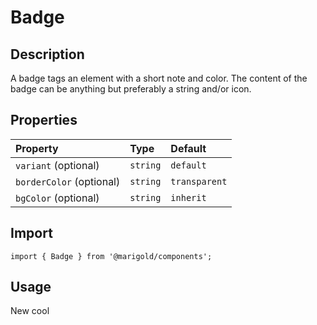 
<Meta title="Components/Badge" />

# Badge

## Description

A badge tags an element with a short note and color. The content of the badge can be anything but preferably a string and/or icon.

## Properties

| Property                     | Type     | Default       |
| :--------------------------- | :------- | :------------ |
| `variant` (optional)         | `string` | `default`     |
| `borderColor` (optional)     | `string` | `transparent` |
| `bgColor` (optional)         | `string` | `inherit`     |

## Import

```tsx
import { Badge } from '@marigold/components';
```

## Usage

<Canvas>
  <Story name="Colored Background">
    <Badge borderColor="black" bgColor="orange">
      <Text>New</Text>
    </Badge>
  </Story>
  <Story name="Outlined">
    <Badge borderColor="orange" className={useStyles({ display: 'flex' })}>
      <Check size={18} />
      cool
    </Badge>
  </Story>
</Canvas>
